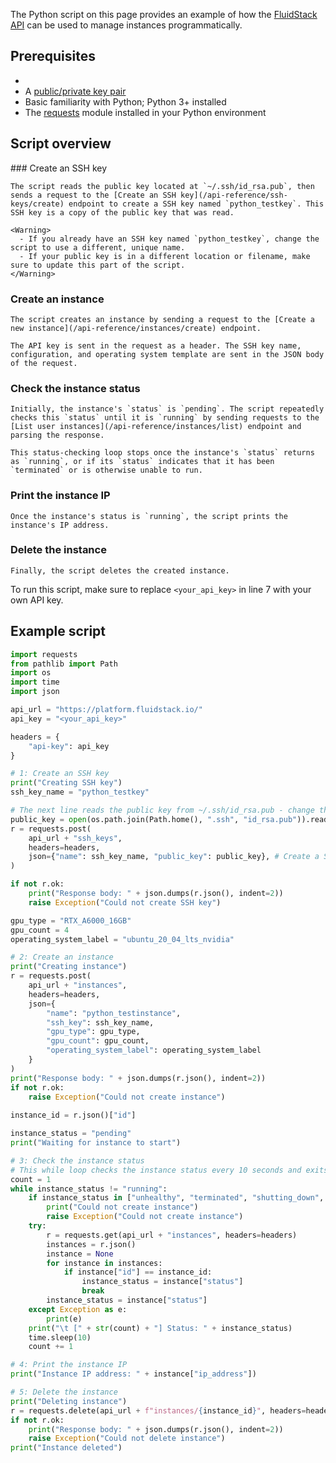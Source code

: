 The Python script on this page provides an example of how the [FluidStack API](/api-reference) can be used to manage instances programmatically.

## Prerequisites
  - <Markdown src="../../../snippets/api-key.mdx" />
  - A [public/private key pair](/ssh/use-ssh-keys#generate-a-publicprivate-key-pair)
  - Basic familiarity with Python; Python 3+ installed
  - The [requests](https://pypi.org/project/requests/) module installed in your Python environment

## Script overview

<Steps>
  ### Create an SSH key

    The script reads the public key located at `~/.ssh/id_rsa.pub`, then sends a request to the [Create an SSH key](/api-reference/ssh-keys/create) endpoint to create a SSH key named `python_testkey`. This SSH key is a copy of the public key that was read.

    <Warning>
      - If you already have an SSH key named `python_testkey`, change the script to use a different, unique name.
      - If your public key is in a different location or filename, make sure to update this part of the script.
    </Warning>

  ### Create an instance

    The script creates an instance by sending a request to the [Create a new instance](/api-reference/instances/create) endpoint.
    
    The API key is sent in the request as a header. The SSH key name, configuration, and operating system template are sent in the JSON body of the request.

  ### Check the instance status

    Initially, the instance's `status` is `pending`. The script repeatedly checks this `status` until it is `running` by sending requests to the [List user instances](/api-reference/instances/list) endpoint and parsing the response. 

    This status-checking loop stops once the instance's `status` returns as `running`, or if its `status` indicates that it has been `terminated` or is otherwise unable to run.

  ### Print the instance IP

    Once the instance's status is `running`, the script prints the instance's IP address.

  ### Delete the instance

    Finally, the script deletes the created instance.
</Steps>
 

<Tip>To run this script, make sure to replace `<your_api_key>` in line 7 with your own API key.</Tip>

## Example script 

```python maxLines=30 title="Python" {14,34,56,78,81}
import requests
from pathlib import Path
import os
import time
import json

api_url = "https://platform.fluidstack.io/"
api_key = "<your_api_key>"

headers = {
    "api-key": api_key
}

# 1: Create an SSH key
print("Creating SSH key")
ssh_key_name = "python_testkey"

# The next line reads the public key from ~/.ssh/id_rsa.pub - change this if your public key is somewhere different
public_key = open(os.path.join(Path.home(), ".ssh", "id_rsa.pub")).read().strip() 
r = requests.post(
    api_url + "ssh_keys",
    headers=headers,
    json={"name": ssh_key_name, "public_key": public_key}, # Create a SSH key using the provided public key
)

if not r.ok:
    print("Response body: " + json.dumps(r.json(), indent=2))
    raise Exception("Could not create SSH key")

gpu_type = "RTX_A6000_16GB"
gpu_count = 4
operating_system_label = "ubuntu_20_04_lts_nvidia"

# 2: Create an instance 
print("Creating instance")
r = requests.post(
    api_url + "instances",
    headers=headers,
    json={
        "name": "python_testinstance",
        "ssh_key": ssh_key_name,
        "gpu_type": gpu_type,
        "gpu_count": gpu_count,
        "operating_system_label": operating_system_label
    }
)
print("Response body: " + json.dumps(r.json(), indent=2))
if not r.ok:
    raise Exception("Could not create instance")
	
instance_id = r.json()["id"]

instance_status = "pending"
print("Waiting for instance to start")

# 3: Check the instance status
# This while loop checks the instance status every 10 seconds and exits when the status is "running"
count = 1
while instance_status != "running":
    if instance_status in ["unhealthy", "terminated", "shutting_down", "stopping", "stopped"]:
        print("Could not create instance")
        raise Exception("Could not create instance")
    try:
        r = requests.get(api_url + "instances", headers=headers)
        instances = r.json()
        instance = None
        for instance in instances:
            if instance["id"] == instance_id:
                instance_status = instance["status"]
                break
        instance_status = instance["status"]
    except Exception as e:
        print(e)
    print("\t [" + str(count) + "] Status: " + instance_status)
    time.sleep(10)
    count += 1

# 4: Print the instance IP
print("Instance IP address: " + instance["ip_address"])

# 5: Delete the instance
print("Deleting instance")
r = requests.delete(api_url + f"instances/{instance_id}", headers=headers)
if not r.ok:
    print("Response body: " + json.dumps(r.json(), indent=2))
    raise Exception("Could not delete instance")
print("Instance deleted")
```